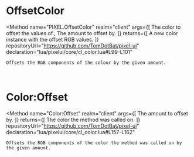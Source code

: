 
# OffsetColor
<Method
	name="PIXEL.OffsetColor"
	realm="client"
	args={[
		<Argument type="Color" name="color">The color to offset the values of.</Argument>,
		<Argument type="number" name="offset">The amount to offset by.</Argument>
	]}
	returns={[
		<ReturnValue type="Color">A new color instance with the offset RGB values.</ReturnValue>
	]}
	repositoryUrl="https://github.com/TomDotBat/pixel-ui"
	declaration="lua/pixelui/core/cl_color.lua#L99-L101"
>
	Offsets the RGB components of the colour by the given amount.
</Method>

<br/>

# Color:Offset
<Method
	name="Color:Offset"
	realm="client"
	args={[
		<Argument type="number" name="offset">The amount to offset by.</Argument>
	]}
	returns={[
		<ReturnValue type="boolean">The color the method was called on.</ReturnValue>
	]}
	repositoryUrl="https://github.com/TomDotBat/pixel-ui"
	declaration="lua/pixelui/core/cl_color.lua#L157-L162"
>
	Offsets the RGB components of the color the method was called on by the given amount.
</Method>